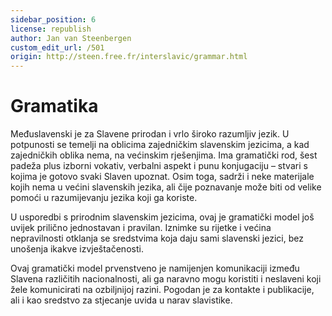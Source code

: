 ```yaml
---
sidebar_position: 6
license: republish
author: Jan van Steenbergen
custom_edit_url: /501
origin: http://steen.free.fr/interslavic/grammar.html
---
```



# Gramatika

Međuslavenski je za Slavene prirodan i vrlo široko razumljiv jezik. U potpunosti se temelji na oblicima zajedničkim slavenskim jezicima, a kad zajedničkih oblika nema, na većinskim rješenjima. Ima gramatički rod, šest padeža plus izborni vokativ, verbalni aspekt i punu konjugaciju – stvari s kojima je gotovo svaki Slaven upoznat. Osim toga, sadrži i neke materijale kojih nema u većini slavenskih jezika, ali čije poznavanje može biti od velike pomoći u razumijevanju jezika koji ga koriste.

U usporedbi s prirodnim slavenskim jezicima, ovaj je gramatički model još uvijek prilično jednostavan i pravilan. Iznimke su rijetke i većina nepravilnosti otklanja se sredstvima koja daju sami slavenski jezici, bez unošenja ikakve izvještačenosti.

Ovaj gramatički model prvenstveno je namijenjen komunikaciji između Slavena različitih nacionalnosti, ali ga naravno mogu koristiti i neslaveni koji žele komunicirati na ozbiljnijoj razini. Pogodan je za kontakte i publikacije, ali i kao sredstvo za stjecanje uvida u narav slavistike.

<DocCardList />

